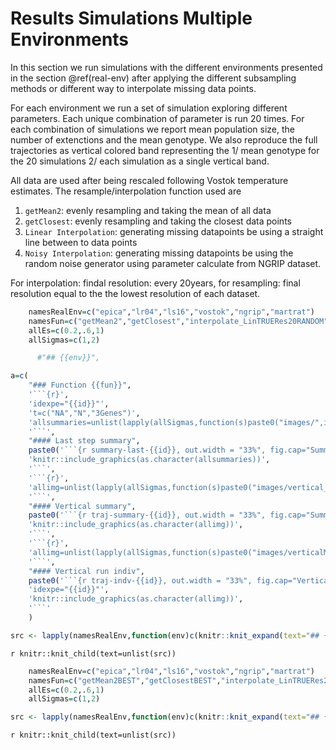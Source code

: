 # Results  Simulations Multiple Environments

In this section we run simulations with the different environments presented in the section \@ref(real-env) after applying the different subsampling methods or different way to interpolate missing data points.

For each environment we run a set of simulation exploring different parameters. Each unique combination of parameter is run 20 times. For each combination of simulations we report mean population size, the number of extenctions and the mean genotype. We also reproduce the full trajectories as vertical colored band representing the 1/ mean genotype for the 20 simulations 2/ each simulation as a single vertical band.

All data are used after being rescaled following Vostok temperature estimates.
The resample/interpolation function used are

1. `getMean2`: evenly resampling and taking the mean of all data
2. `getClosest`: evenly resampling and taking the closest data points
3. `Linear Interpolation`: generating missing datapoints be using a straight line between to data points
4. `Noisy Interpolation`: generating missing datapoints be using the random noise generator using parameter calculate from NGRIP dataset.

For interpolation: findal resolution: every 20years, for resampling: final resolution equal to the the lowest resolution of each dataset.



```r
    namesRealEnv=c("epica","lr04","ls16","vostok","ngrip","martrat")
    namesFun=c("getMean2","getClosest","interpolate_LinTRUERes20RANDOM","interpolate_LinFALSERes20RANDOM")
    allEs=c(0.2,.6,1)
    allSigmas=c(1,2)

```

```r
      #"## {{env}}",

a=c(
    "### Function {{fun}}",
    '```{r}',
    'idexpe="{{id}}"',
    't=c("NA","N","3Genes")',
    'allsummaries=unlist(lapply(allSigmas,function(s)paste0("images/",idexpe,t,"_sigma",s,"_E.png")))',
    '```',
    "#### Last step summary",
    paste0('```{r summary-last-{{id}}, out.width = "33%", fig.cap="Summary output for last step, from top to bottom  $\\\\sigma_s =',paste0(allSigmas, collapse = ","),'$, from left to right: number of extinction, mean population size and mean genotype at the end of the simulation. Environment:{{env}}, subsampling function:{{fun}}",fig.show="hold",fig.link=allsummaries}'),
    'knitr::include_graphics(as.character(allsummaries))',
    '```',
    '```{r}',
    'allimg=unlist(lapply(allSigmas,function(s)paste0("images/vertical_",idexpe,"_sigma",s,"_E",allEs,".png")))',
    '```',
    "#### Vertical summary",
    paste0('```{r traj-summary-{{id}}, out.width = "33%", fig.cap="Summarized vertical trajectories (from top to bottom $\\\\sigma_s =',paste0(allSigmas, collapse = ","),'$, from left to right, $E=',paste0(allEs, collapse = ","),'$). Environment:{{env}}, subsampling function:{{fun}}",fig.show="hold",fig.link=allimg}'),
    'knitr::include_graphics(as.character(allimg))',
    '```',
    '```{r}',
    'allimg=unlist(lapply(allSigmas,function(s)paste0("images/verticalM_",idexpe,"_sigma",s,"_E",allEs,".png")))',
    '```',
    "#### Vertical run indiv",
    paste0('```{r traj-indv-{{id}}, out.width = "33%", fig.cap="Vertical trajectories for 20 individual runs (from top to bottom $\\\\sigma_s =',paste0(allSigmas, collapse = ","),'$, from left to right, $E=',paste0(allEs, collapse = ","),'$). Environment:{{env}}, subsampling function:{{fun}}",fig.show="hold",fig.link=allimg}'),
    'idexpe="{{id}}"',
    'knitr::include_graphics(as.character(allimg))',
    '```'
    )

```

```r
src <- lapply(namesRealEnv,function(env)c(knitr::knit_expand(text="## {{env}} RANDOM",env=env),lapply(namesFun,function(fun)knitr::knit_expand(text=a,id=paste0(env,fun),env=env,fun=fun))))

```

`r knitr::knit_child(text=unlist(src))`


```r
    namesRealEnv=c("epica","lr04","ls16","vostok","ngrip","martrat")
    namesFun=c("getMean2BEST","getClosestBEST","interpolate_LinTRUERes20BEST","interpolate_LinFALSERes20BEST")
    allEs=c(0.2,.6,1)
    allSigmas=c(1,2)

```

```r
src <- lapply(namesRealEnv,function(env)c(knitr::knit_expand(text="## {{env}} BEST",env=env),lapply(namesFun,function(fun)knitr::knit_expand(text=a,id=paste0(env,fun),env=env,fun=fun))))

```

`r knitr::knit_child(text=unlist(src))`
